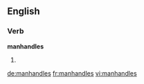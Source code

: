 ==English==

===Verb===
'''manhandles'''

# {{third-person singular of|manhandle}}

[[de:manhandles]]
[[fr:manhandles]]
[[vi:manhandles]]